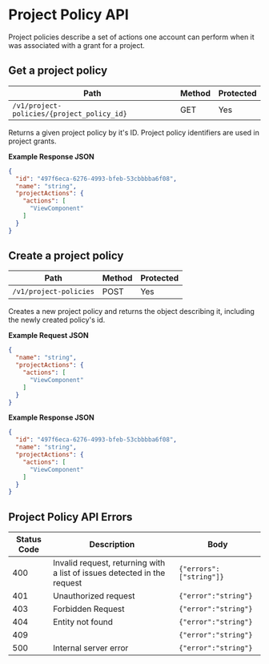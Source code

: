 # Project Policy API
Project policies describe a set of actions one account can perform when it was associated with a grant for a project.
## Get a project policy
Path|Method|Protected
---|---|---
`/v1/project-policies/{project_policy_id}`|GET|Yes

Returns a given project policy by it's ID. Project policy identifiers are used in project grants.





**Example Response JSON**

```json copy
{
  "id": "497f6eca-6276-4993-bfeb-53cbbbba6f08",
  "name": "string",
  "projectActions": {
    "actions": [
      "ViewComponent"
    ]
  }
}
```

## Create a project policy
Path|Method|Protected
---|---|---
`/v1/project-policies`|POST|Yes

Creates a new project policy and returns the object describing it, including the newly created policy's id.



**Example Request JSON**
```json copy
{
  "name": "string",
  "projectActions": {
    "actions": [
      "ViewComponent"
    ]
  }
}
```

**Example Response JSON**

```json copy
{
  "id": "497f6eca-6276-4993-bfeb-53cbbbba6f08",
  "name": "string",
  "projectActions": {
    "actions": [
      "ViewComponent"
    ]
  }
}
```
## Project Policy API Errors
Status Code|Description|Body
---|---|---
400|Invalid request, returning with a list of issues detected in the request|`{"errors":["string"]}`
401|Unauthorized request|`{"error":"string"}`
403|Forbidden Request|`{"error":"string"}`
404|Entity not found|`{"error":"string"}`
409||`{"error":"string"}`
500|Internal server error|`{"error":"string"}`